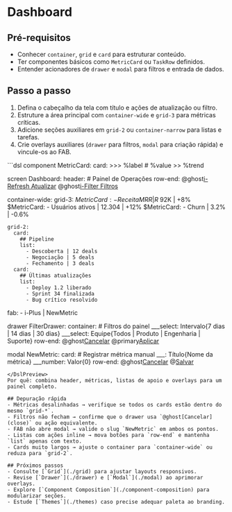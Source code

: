 # Dashboard
## Pré-requisitos
- Conhecer `container`, `grid` e `card` para estruturar conteúdo.
- Ter componentes básicos como `MetricCard` ou `TaskRow` definidos.
- Entender acionadores de `drawer` e `modal` para filtros e entrada de dados.

## Passo a passo
1. Defina o cabeçalho da tela com título e ações de atualização ou filtro.
2. Estruture a área principal com `container-wide` e `grid-3` para métricas críticas.
3. Adicione seções auxiliares em `grid-2` ou `container-narrow` para listas e tarefas.
4. Crie overlays auxiliares (`drawer` para filtros, `modal` para criação rápida) e vincule-os ao FAB.

<DslPreview title="Estrutura completa do dashboard">
```dsl
component MetricCard:
  card:
    >>> %label
    # %value
    >> %trend

screen Dashboard:
  header:
    # Painel de Operações
    row-end:
      @ghost[i-Refresh Atualizar](refresh)
      @ghost[i-Filter Filtros](FilterDrawer)

  container-wide:
    grid-3:
      $MetricCard:
        - Receita MRR | R$ 92K | +8%
      $MetricCard:
        - Usuários ativos | 12.304 | +12%
      $MetricCard:
        - Churn | 3.2% | -0.6%

    grid-2:
      card:
        ## Pipeline
        list:
          - Descoberta | 12 deals
          - Negociação | 5 deals
          - Fechamento | 3 deals
      card:
        ## Últimas atualizações
        list:
          - Deploy 1.2 liberado
          - Sprint 34 finalizada
          - Bug crítico resolvido

  fab:
    - i-Plus | NewMetric

drawer FilterDrawer:
  container:
    # Filtros do painel
    ___select: Intervalo{7 dias | 14 dias | 30 dias}
    ___select: Equipe{Todos | Produto | Engenharia | Suporte}
    row-end:
      @ghost[Cancelar](close)
      @primary[Aplicar](applyFilters)

modal NewMetric:
  card:
    # Registrar métrica manual
    ___: Título{Nome da métrica}
    ___number: Valor{0}
    row-end:
      @ghost[Cancelar](close)
      @[Salvar](saveMetric)
```
</DslPreview>
Por quê: combina header, métricas, listas de apoio e overlays para um painel completo.

## Depuração rápida
- Métricas desalinhadas → verifique se todos os cards estão dentro do mesmo `grid-*`.
- Filtros não fecham → confirme que o drawer usa `@ghost[Cancelar](close)` ou ação equivalente.
- FAB não abre modal → valide o slug `NewMetric` em ambos os pontos.
- Listas com ações inline → mova botões para `row-end` e mantenha `list` apenas com texto.
- Cards muito largos → ajuste o container para `container-wide` ou reduza para `grid-2`.

## Próximos passos
- Consulte [`Grid`](./grid) para ajustar layouts responsivos.
- Revise [`Drawer`](./drawer) e [`Modal`](./modal) ao aprimorar overlays.
- Explore [`Component Composition`](./component-composition) para modularizar seções.
- Estude [`Themes`](./themes) caso precise adequar paleta ao branding.
